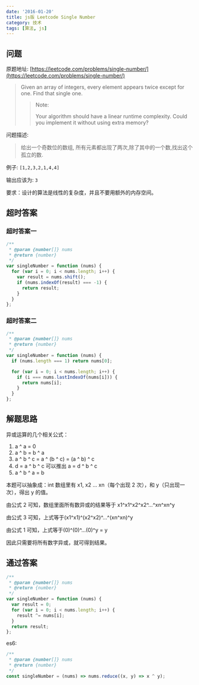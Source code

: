 ```yaml
---
date: '2016-01-20'
title: js版 Leetcode Single Number
category: 技术
tags: [算法, js]
---
```


## 问题

原题地址: [https://leetcode.com/problems/single-number/](https://leetcode.com/problems/single-number/)

> Given an array of integers, every element appears twice except for one. Find that single one.
>
> > Note:
> >
> > Your algorithm should have a linear runtime complexity. Could you implement it without using extra memory?

问题描述:

> 给出一个奇数位的数组, 所有元素都出现了两次,除了其中的一个数,找出这个孤立的数.

例子: `[1,2,3,2,1,4,4]`

输出应该为: `3`

要求：设计的算法是线性的复杂度，并且不要用额外的内存空间。

## 超时答案

### 超时答案一

```js
/**
 * @param {number[]} nums
 * @return {number}
 */
var singleNumber = function (nums) {
  for (var i = 0; i < nums.length; i++) {
    var result = nums.shift();
    if (nums.indexOf(result) === -1) {
      return result;
    }
  }
};
```

### 超时答案二

```js
/**
 * @param {number[]} nums
 * @return {number}
 */
var singleNumber = function (nums) {
  if (nums.length === 1) return nums[0];

  for (var i = 0; i < nums.length; i++) {
    if (i === nums.lastIndexOf(nums[i])) {
      return nums[i];
    }
  }
};
```

## 解题思路

异或运算的几个相关公式：

1. a ^ a = 0
2. a ^ b = b ^ a
3. a ^ b ^ c = a ^ (b ^ c) = (a ^ b) ^ c
4. d = a ^ b ^ c 可以推出 a = d ^ b ^ c
5. a ^ b ^ a = b

本题可以抽象成：int 数组里有 x1, x2 … xn（每个出现 2 次），和 y（只出现一次），得出 y 的值。

由公式 2 可知，数组里面所有数异或的结果等于 x1^x1^x2^x2^…^xn^xn^y

由公式 3 可知，上式等于(x1^x1)^(x2^x2)^…^(xn^xn)^y

由公式 1 可知，上式等于(0)^(0)^…(0)^y = y

因此只需要将所有数字异或，就可得到结果。

## 通过答案

```js
/**
 * @param {number[]} nums
 * @return {number}
 */
var singleNumber = function (nums) {
  var result = 0;
  for (var i = 0; i < nums.length; i++) {
    result ^= nums[i];
  }
  return result;
};
```

es6:

```js
/**
 * @param {number[]} nums
 * @return {number}
 */
const singleNumber = (nums) => nums.reduce((x, y) => x ^ y);
```
